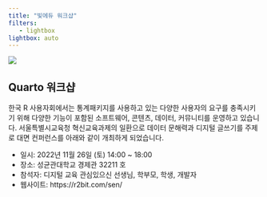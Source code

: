 ```yaml
---
title: "빛에듀 워크샵"
filters:
   - lightbox
lightbox: auto
---
```


![](image/conf_poster.jpg)

## Quarto 워크샵

한국 R 사용자회에서는 통계패키지를 사용하고 있는 다양한 사용자의 요구를 충족시키기 위해 다양한 기능이 포함된 소프트웨어, 콘텐츠, 데이터, 커뮤니티를 운영하고 있습니다.
서울특별시교육청 혁신교육과제의 일환으로 데이터 문해력과 디지털 글쓰기를 주제로 대면 컨퍼런스를 아래와 같이 개최하게 되었습니다.

- 일시: 2022년 11월 26일 (토) 14:00 ~ 18:00
- 장소: 성균관대학교 경제관 32211 호
- 참석자: 디지털 교육 관심있으신 선생님, 학부모, 학생, 개발자
- 웹사이트: https://r2bit.com/sen/

